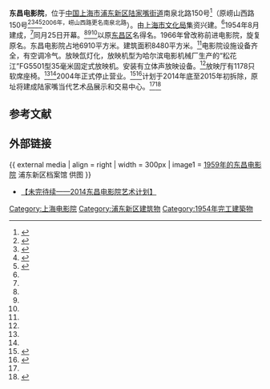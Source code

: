 {{Infobox Modern Building
|image             = Dongchang Dianyingyuan.jpg
|caption           = 东昌电影院正立面
|name              = 东昌电影院
|location_country  = {{CHN}}
|location_town     = [[上海市|上海市]][[浦东新区|浦东新区]]南泉北路150号
|owner             = 上海浦东文化传媒有限公司<ref>{{Cite web |url=http://www.pmg.sh.cn/channelcy/94/view |title=上海浦东文化传媒有限公司·兰馨、东昌、东方、周浦电影院<small>——用新思维创造浦东文化新空间</small> |accessdate=2014-12-01 |archive-date=2014-12-05 |archive-url=https://web.archive.org/web/20141205142312/http://www.pmg.sh.cn/channelcy/94/view |dead-url=no }}</ref>
|architect         = 
|client            = 
|construction_start_date= 
|completion_date   = 1954年
|date_demolished   = 2014年
|cost              = 人民币40万元
|structural_system = [[钢筋混凝土|钢筋混凝土]]
|style             = [[现代主义建筑|现代主义]]
}}

'''东昌电影院'''，位于[[中華人民共和國|中国]][[上海市|上海市]][[浦东新区|浦东新区]][[陆家嘴街道|陆家嘴街道]]南泉北路150号<ref>{{Cite web |url=http://sh.eastday.com/m/20141204/u1ai8475208.html |title=东方网·城市地理 东昌电影院的后会无期 |accessdate=2014-12-04 |archive-date=2015-03-28 |archive-url=https://web.archive.org/web/20150328130141/http://sh.eastday.com/m/20141204/u1ai8475208.html |dead-url=no }}</ref>（原崂山西路150号<ref name="上海地名志文教科研">{{Cite web |url=http://www.shtong.gov.cn/newsite/node2/node2245/node70862/node70872/node70941/node70945/userobject1ai73756.html |title=《上海地名志》>>第六篇 经济文化地名>>第二章 文化类>>第一节 文教、科研 |accessdate=2019-04-20 |archive-date=2019-04-15 |archive-url=https://web.archive.org/web/20190415054734/http://www.shtong.gov.cn/Newsite/node2/node2245/node70862/node70872/node70941/node70945/userobject1ai73756.html |dead-url=no }}</ref><ref name="上海电影志放映网建设和发展">{{Cite web |url=http://www.shtong.gov.cn/newsite/node2/node2245/node4509/node17672/node17724/node63947/userobject1ai11953.html |title=《上海电影志》>>第六编 发行放映>>第二章 电影放映>>第三节 放映网建设和发展（1） |accessdate=2019-04-20 |archive-date=2016-04-27 |archive-url=https://web.archive.org/web/20160427150820/http://www.shtong.gov.cn/Newsite/node2/node2245/node4509/node17672/node17724/node63947/userobject1ai11953.html |dead-url=no }}</ref><ref name="上海电影志大事记">{{Cite web |url=http://www.shtong.gov.cn/newsite/node2/node2245/node4509/node15168/userobject1ai11448.html |title=《上海电影志》>>大事记 |accessdate=2019-04-20 |archive-date=2019-04-20 |archive-url=https://web.archive.org/web/20190420071957/http://www.shtong.gov.cn/newsite/node2/node2245/node4509/node15168/userobject1ai11448.html |dead-url=no }}</ref><ref name="黄浦区志录像放映单位">{{Cite web |url=http://www.shtong.gov.cn/newsite/node2/node4/node2249/huangpu/node36054/node36056/node36058/userobject1ai20979.html |title=《黄浦区志》>>第三十五编 文化>>第一章 文化娱乐场所>>第六节 录像放映单位 |accessdate=2019-04-20 |archive-date=2016-04-26 |archive-url=https://web.archive.org/web/20160426044844/http://www.shtong.gov.cn/Newsite/node2/node4/node2249/huangpu/node36054/node36056/node36058/userobject1ai20979.html |dead-url=no }}</ref><sup>2006年，崂山西路更名南泉北路</sup>）。由[[上海市文化广播影视管理局|上海市文化局]]集资兴建。<ref name="上海电影志大事记"></ref>1954年8月建成，<ref name="上海地名志文教科研"></ref>同月25日开幕。<ref name="上海电影志放映网建设和发展"></ref><ref name="上海电影志大事记"></ref><ref name="黄浦区志录像放映单位"></ref>以原[[东昌区_(上海市)|东昌区]]名得名。1966年曾改称前进电影院，旋复原名。东昌电影院占地6910平方米。建筑面积8480平方米。<ref name="上海地名志文教科研"></ref>电影院设施设备齐全，有空调冷气。放映氙灯化，放映机型为哈尔滨电影机械厂生产的“松花江”FG5501型35毫米固定式放映机。安装有立体声放映设备。<ref name="上海电影志放映网建设和发展"></ref>放映厅有1178只软席座椅。<ref name="上海电影志放映网建设和发展"></ref><ref name="黄浦区志录像放映单位"></ref>2004年正式停止营业。<ref name="上青网">{{Cite web |url=http://www.why.com.cn/qnzhg/HTML/DefaultSite/sqw_gdxw/Info/Detail_106869.htm |title=上青网·再见！60岁的东昌影院 |accessdate=2014-12-01 |archive-date=2014-12-05 |archive-url=https://web.archive.org/web/20141205201909/http://www.why.com.cn/qnzhg/HTML/DefaultSite/sqw_gdxw/Info/Detail_106869.htm |dead-url=no }}</ref><ref name="东方早报">{{Cite web |url=http://www.dfdaily.com/html/150/2014/11/24/1207717.shtml |title=东方早报·用艺术的方式向老电影院告别 |accessdate=2014-12-01 |archive-date=2014-12-05 |archive-url=https://web.archive.org/web/20141205033317/http://www.dfdaily.com/html/150/2014/11/24/1207717.shtml |dead-url=no }}</ref>计划于2014年底至2015年初拆除，原址将建成陆家嘴当代艺术品展示和交易中心。<ref name="上青网"></ref><ref name="新民网">{{Cite web |url=http://shanghai.xinmin.cn/xmsq/2014/11/23/26028140.html |title=新民网·东昌电影院谢幕展！"不说话"支持自闭症 |accessdate=2014-12-01 |archive-date=2014-12-04 |archive-url=https://web.archive.org/web/20141204181508/http://shanghai.xinmin.cn/xmsq/2014/11/23/26028140.html |dead-url=no }}</ref>

==参考文献==
{{Reflist}}

==外部链接==
{{ external media
| align  = right
| width  = 300px
| image1 = [http://image.dfdaily.com/2014/11/24/635524060241828750b24a24Cc2.jpg 1959年的东昌电影院] 浦东新区档案馆 供图
}}
*[http://site.douban.com/thegallery/widget/notes/149559/note/455164969/ 【未完待续——2014东昌电影院艺术计划】]{{Wayback|url=http://site.douban.com/thegallery/widget/notes/149559/note/455164969/ |date=20141204210130 }}{{zh-cn icon}}

[[Category:上海电影院|Category:上海电影院]]
[[Category:浦东新区建筑物|Category:浦东新区建筑物]]
[[Category:1954年完工建築物|Category:1954年完工建築物]]